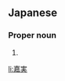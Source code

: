 ==Japanese==
{{ja-kanjitab|よし|み}}

===Proper noun===
{{ja-pos|proper|よしみ}}

# {{given name|male|lang=ja|sort=よしみ}}

[[li:嘉実]]